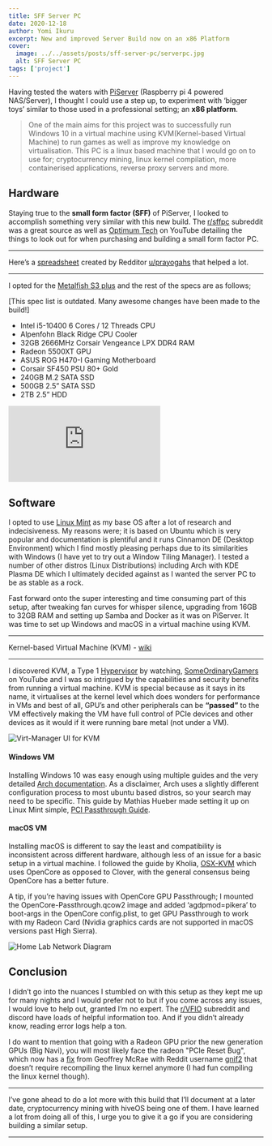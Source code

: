 ```yaml
---
title: SFF Server PC
date: 2020-12-18
author: Yomi Ikuru
excerpt: New and improved Server Build now on an x86 Platform
cover:
  image: ../../assets/posts/sff-server-pc/serverpc.jpg
  alt: SFF Server PC
tags: ['project']
---
```




Having tested the waters with [PiServer](https://yomis.blog/piserver) (Raspberry pi 4 powered NAS/Server), I thought I could use a step up, to experiment with ‘bigger toys’ similar to those used in a professional setting; an **x86 platform**.

> One of the main aims for this project was to successfully run Windows 10 in a virtual machine using KVM(Kernel-based Virtual Machine) to run games as well as improve my knowledge on virtualisation. This PC is a linux based machine that I would go on to use for; cryptocurrency mining, linux kernel compilation, more containerised applications, reverse proxy servers and more.

## Hardware

Staying true to the **small form factor (SFF)** of PiServer, I looked to accomplish something very similar with this new build. The [r/sffpc](https://www.reddit.com/r/sffpc) subreddit was a great source as well as [Optimum Tech](https://www.youtube.com/channel/UCRYOj4DmyxhBVrdvbsUwmAA) on YouTube detailing the things to look out for when purchasing and building a small form factor PC.

---

Here’s a [spreadsheet](https://docs.google.com/spreadsheets/d/1AddRvGWJ_f4B6UC7_IftDiVudVc8CJ8sxLUqlxVsCz4/edit#gid=1885868234) created by Redditor [u/prayogahs](https://www.reddit.com/r/sffpc/comments/e878ha/sff_case_list/) that helped a lot.

---

I opted for the [Metalfish S3 plus](https://www.aliexpress.com/item/10000218146300.html) and the rest of the specs are as follows;

\[This spec list is outdated. Many awesome changes have been made to the build!\]

- Intel i5-10400 6 Cores / 12 Threads CPU
- Alpenfohn Black Ridge CPU Cooler
- 32GB 2666MHz Corsair Vengeance LPX DDR4 RAM
- Radeon 5500XT GPU
- ASUS ROG H470-I Gaming Motherboard
- Corsair SF450 PSU 80+ Gold
- 240GB M.2 SATA SSD
- 500GB 2.5” SATA SSD
- 2TB 2.5” HDD

<div style={{ display: 'flex', flexDirection: 'column', alignItems: 'center' }}>
  <iframe
    src="https://www.youtube.com/embed/e5DTeG9-QMM?si=GiXoyanwAWR5gcOv"
    style={{ width: '560px', height: '500px' }}
    title="SFF Server PC RAM Upgrade"
    frameborder="0"
    allow="accelerometer; autoplay; clipboard-write; encrypted-media; gyroscope; picture-in-picture; web-share"
    referrerpolicy="strict-origin-when-cross-origin"
    allowfullscreen
  ></iframe>
  <PostImageCaption caption="SFF Server PC RAM Upgrade" />
</div>

## Software

I opted to use [Linux Mint](https://linuxmint.com) as my base OS after a lot of research and indecisiveness. My reasons were; it is based on Ubuntu which is very popular and documentation is plentiful and it runs Cinnamon DE (Desktop Environment) which I find mostly pleasing perhaps due to its similarities with Windows (I have yet to try out a Window Tiling Manager). I tested a number of other distros (Linux Distributions) including Arch with KDE Plasma DE which I ultimately decided against as I wanted the server PC to be as stable as a rock.

Fast forward onto the super interesting and time consuming part of this setup, after tweaking fan curves for whisper silence, upgrading from 16GB to 32GB RAM and setting up Samba and Docker as it was on PiServer. It was time to set up Windows and macOS in a virtual machine using KVM.

---

Kernel-based Virtual Machine (KVM) - [wiki](https://en.wikipedia.org/wiki/Kernel-based_Virtual_Machine)

---

I discovered KVM, a Type 1 [Hypervisor](https://en.wikipedia.org/wiki/Hypervisor) by watching, [SomeOrdinaryGamers](https://www.youtube.com/user/SomeOrdinaryGamers) on YouTube and I was so intrigued by the capabilities and security benefits from running a virtual machine. KVM is special because as it says in its name, it virtualises at the kernel level which does wonders for performance in VMs and best of all, GPU’s and other peripherals can be **“passed”** to the VM effectively making the VM have full control of PCIe devices and other devices as it would if it were running bare metal (not under a VM).

<Image src={virtManagerUI} alt="Virt-Manager UI for KVM" />

#### Windows VM

Installing Windows 10 was easy enough using multiple guides and the very detailed [Arch documentation](https://wiki.archlinux.org/index.php/PCI_passthrough_via_OVMF). As a disclaimer, Arch uses a slightly different configuration process to most ubuntu based distros, so your search may need to be specific. This guide by Mathias Hueber made setting it up on Linux Mint simple, [PCI Passthrough Guide](https://mathiashueber.com/pci-passthrough-ubuntu-2004-virtual-machine/).

#### macOS VM

Installing macOS is different to say the least and compatibility is inconsistent across different hardware, although less of an issue for a basic setup in a virtual machine. I followed the guide by Kholia, [OSX-KVM](https://github.com/kholia/OSX-KVM) which uses OpenCore as opposed to Clover, with the general consensus being OpenCore has a better future.

A tip, if you’re having issues with OpenCore GPU Passthrough; I mounted the OpenCore-Passthrough.qcow2 image and added ‘agdpmod=pikera’ to boot-args in the OpenCore config.plist, to get GPU Passthrough to work with my Radeon Card (Nvidia graphics cards are not supported in macOS versions past High Sierra).

<Image src={serverPCDiagram} alt="Home Lab Network Diagram" />

## Conclusion

I didn’t go into the nuances I stumbled on with this setup as they kept me up for many nights and I would prefer not to but if you come across any issues, I would love to help out, granted I’m no expert. The [r/VFIO](https://www.reddit.com/r/VFIO/) subreddit and discord have loads of helpful information too. And if you didn’t already know, reading error logs help a ton.

I do want to mention that going with a Radeon GPU prior the new generation GPUs (Big Navi), you will most likely face the radeon "PCIe Reset Bug", which now has a [fix](https://github.com/gnif?tab=repositories) from Geoffrey McRae with Reddit username [gnif2](https://www.reddit.com/user/gnif2) that doesn’t require recompiling the linux kernel anymore (I had fun compiling the linux kernel though).

---

I’ve gone ahead to do a lot more with this build that I’ll document at a later date, cryptocurrency mining with hiveOS being one of them. I have learned a lot from doing all of this, I urge you to give it a go if you are considering building a similar setup.

---
